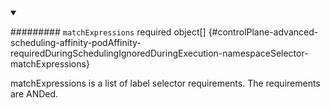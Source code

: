 


<details className="config-field" data-expandable="true" open>
<summary>

######### `matchExpressions` <span className="config-field-required" data-required="false">required</span> <span className="config-field-type">object[]</span> <span className="config-field-default"></span> <span className="config-field-enum"></span> {#controlPlane-advanced-scheduling-affinity-podAffinity-requiredDuringSchedulingIgnoredDuringExecution-namespaceSelector-matchExpressions}

matchExpressions is a list of label selector requirements. The requirements are ANDed.

</summary>

<PartialMatchexpressionsreference />


</details>
